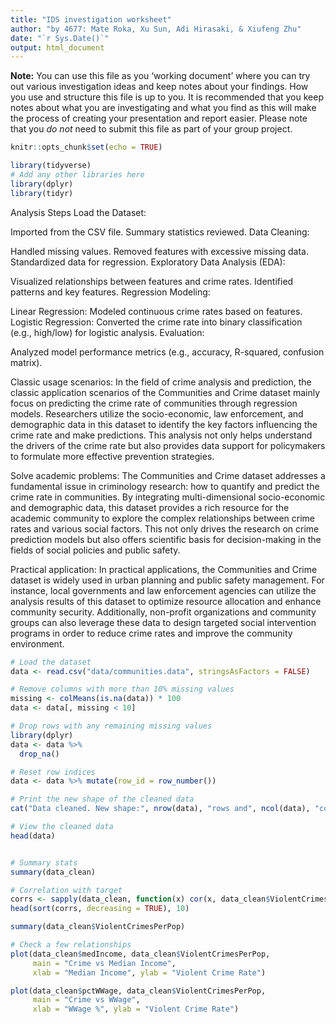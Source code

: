 ```yaml
---
title: "IDS investigation worksheet"
author: "by 4677: Mate Roka, Xu Sun, Adi Hirasaki, & Xiufeng Zhu"
date: "`r Sys.Date()`"
output: html_document
---
```


**Note:** You can use this file as you 'working document' where you can try out various investigation ideas and keep notes about your findings. How you use and structure this file is up to you. It is recommended that you keep notes about what you are investigating and what you find as this will make the process of creating your presentation and report easier. Please note that you _do not_ need to submit this file as part of your group project.



```r
knitr::opts_chunk$set(echo = TRUE)
```


```r
library(tidyverse)
# Add any other libraries here
library(dplyr)
library(tidyr)

```
Analysis Steps
Load the Dataset:

Imported from the CSV file.
Summary statistics reviewed.
Data Cleaning:

Handled missing values.
Removed features with excessive missing data.
Standardized data for regression.
Exploratory Data Analysis (EDA):

Visualized relationships between features and crime rates.
Identified patterns and key features.
Regression Modeling:

Linear Regression:
Modeled continuous crime rates based on features.
Logistic Regression:
Converted the crime rate into binary classification (e.g., high/low) for logistic analysis.
Evaluation:

Analyzed model performance metrics (e.g., accuracy, R-squared, confusion matrix).

Classic usage scenarios:
In the field of crime analysis and prediction, the classic application scenarios of the Communities and Crime dataset mainly focus on predicting the crime rate of communities through regression models. Researchers utilize the socio-economic, law enforcement, and demographic data in this dataset to identify the key factors influencing the crime rate and make predictions. This analysis not only helps understand the drivers of the crime rate but also provides data support for policymakers to formulate more effective prevention strategies.

Solve academic problems:
The Communities and Crime dataset addresses a fundamental issue in criminology research: how to quantify and predict the crime rate in communities. By integrating multi-dimensional socio-economic and demographic data, this dataset provides a rich resource for the academic community to explore the complex relationships between crime rates and various social factors. This not only drives the research on crime prediction models but also offers scientific basis for decision-making in the fields of social policies and public safety.

Practical application:
In practical applications, the Communities and Crime dataset is widely used in urban planning and public safety management. For instance, local governments and law enforcement agencies can utilize the analysis results of this dataset to optimize resource allocation and enhance community security. Additionally, non-profit organizations and community groups can also leverage these data to design targeted social intervention programs in order to reduce crime rates and improve the community environment.
```r


# Load the dataset
data <- read.csv("data/communities.data", stringsAsFactors = FALSE)

# Remove columns with more than 10% missing values
missing <- colMeans(is.na(data)) * 100
data <- data[, missing < 10]

# Drop rows with any remaining missing values
library(dplyr)
data <- data %>% 
  drop_na()

# Reset row indices
data <- data %>% mutate(row_id = row_number())

# Print the new shape of the cleaned data
cat("Data cleaned. New shape:", nrow(data), "rows and", ncol(data), "columns\n")

# View the cleaned data
head(data)


# Summary stats
summary(data_clean)

# Correlation with target
corrs <- sapply(data_clean, function(x) cor(x, data_clean$ViolentCrimesPerPop, use = "complete.obs"))
head(sort(corrs, decreasing = TRUE), 10)

summary(data_clean$ViolentCrimesPerPop)

# Check a few relationships
plot(data_clean$medIncome, data_clean$ViolentCrimesPerPop,
     main = "Crime vs Median Income",
     xlab = "Median Income", ylab = "Violent Crime Rate")

plot(data_clean$pctWWage, data_clean$ViolentCrimesPerPop,
     main = "Crime vs WWage",
     xlab = "WWage %", ylab = "Violent Crime Rate")




```


